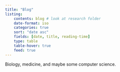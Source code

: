```yaml
---
title: "Blog"
listing: 
    contents: blog # look at research folder
    date-format: iso
    categories: true
    sort: "date asc"
    fields: [date, title, reading-time]
    type: table
    table-hover: true
    feed: true
---
```


Biology, medicine, and maybe some computer science.